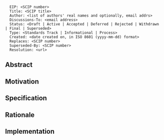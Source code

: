 <pre>
  EIP: <SCIP number>
  Title: <SCIP title>
  Author: <list of authors' real names and optionally, email addrs>
  Discussions-To: <email address>
  Status: <Draft | Active | Accepted | Deferred | Rejected | Withdrawn | Final | Superseded>
  Type: <Standards Track | Informational | Process>
  Created: <date created on, in ISO 8601 (yyyy-mm-dd) format>
  Replaces: <SCIP number>
  Superseded-By: <SCIP number>
  Resolution: <url>
</pre>

==Abstract==

==Motivation==

==Specification==

==Rationale==

==Implementation==
